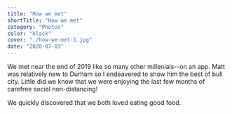 ```yaml
---
title: "How we met"
shortTitle: "How we met"
category: "Photos"
color: "black"
cover: "./how-we-met-1.jpg"
date: "2020-07-03"
---
```


We met near the end of 2019 like so many other millenials--on an app. 
Matt was relatively new to Durham so I endeavered to show him the best
of bull city. Little did we know that we were enjoying the last few 
months of carefree social non-distancing! 

We quickly discovered that we both loved eating good food.
